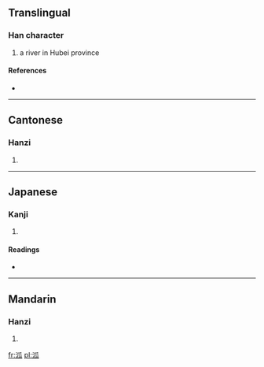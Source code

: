 ==Translingual==

===Han character===
{{Han char|rn=85|rad=水|as=05|sn=8|four=3213<sub>0</sub>|canj=水竹女人 (EHVO)}}

# a river in Hubei province

====References====
* {{Han ref|kx=0616.080|dkj=17287|hdz=31589.010|uh=6CD2|ud=27858|bh=CD40|bd=52544}}

----

==Cantonese==

===Hanzi===
{{yue-hanzi|jyut=|y=gu1}}

# {{defn|Cantonese|sort=水05}}

----

==Japanese==

===Kanji===
{{ja-kanji|grade=|rs=水05}}

# {{defn|Japanese|sort=水05}}

====Readings====
* {{ja-readings|on=[[こ]] (ko), [[く]] (ku)|kun=}}

----

==Mandarin==

===Hanzi===
{{cmn-hanzi|pin=[[gū]] ([[gu1]]), [[hàn]] ([[han4]])|wg=ku<sup>1</sup>, han<sup>4</sup>}}

# {{defn|Mandarin|sort=水05}}

[[fr:泒]]
[[pl:泒]]